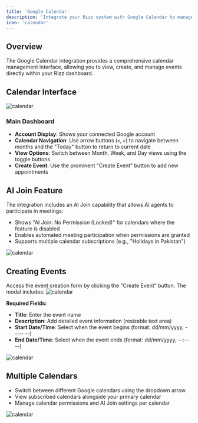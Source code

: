 ```yaml
---
title: 'Google Calendar'
description: 'Integrate your Rizz system with Google Calendar to manage appointments, meetings, and scheduling seamlessly.'
icon: 'calendar'
---
```

## Overview

The Google Calendar integration provides a comprehensive calendar management interface, allowing you to view, create, and manage events directly within your Rizz dashboard.

## Calendar Interface

![calendar](/images/calendar/image01.png)

### Main Dashboard
- **Account Display**: Shows your connected Google account
- **Calendar Navigation**: Use arrow buttons (`<`, `>`) to navigate between months and the "Today" button to return to current date
- **View Options**: Switch between Month, Week, and Day views using the toggle buttons
- **Create Event**: Use the prominent "Create Event" button to add new appointments


## AI Join Feature

The integration includes an AI Join capability that allows AI agents to participate in meetings:
- Shows "AI Join: No Permission (Locked)" for calendars where the feature is disabled
- Enables automated meeting participation when permissions are granted
- Supports multiple calendar subscriptions (e.g., "Holidays in Pakistan")


![calendar](/images/calendar/image04.png)


## Creating Events
Access the event creation form by clicking the "Create Event" button. The modal includes:
![calendar](/images/calendar/image02.png)


**Required Fields:**
- **Title**: Enter the event name
- **Description**: Add detailed event information (resizable text area)
- **Start Date/Time**: Select when the event begins (format: dd/mm/yyyy, --:-- --)
- **End Date/Time**: Select when the event ends (format: dd/mm/yyyy, --:-- --)

![calendar](/images/calendar/image03.png)

## Multiple Calendars
- Switch between different Google calendars using the dropdown arrow
- View subscribed calendars alongside your primary calendar
- Manage calendar permissions and AI Join settings per calendar

![calendar](/images/calendar/image05.png)